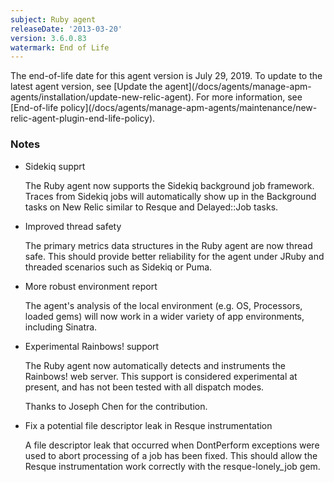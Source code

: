 ```yaml
---
subject: Ruby agent
releaseDate: '2013-03-20'
version: 3.6.0.83
watermark: End of Life
---
```


<Callout variant="important">
  The end-of-life date for this agent version is July 29, 2019. To update to the latest agent version, see [Update the agent](/docs/agents/manage-apm-agents/installation/update-new-relic-agent). For more information, see [End-of-life policy](/docs/agents/manage-apm-agents/maintenance/new-relic-agent-plugin-end-life-policy).
</Callout>

### Notes

* Sidekiq supprt

  The Ruby agent now supports the Sidekiq background job framework. Traces from Sidekiq jobs will automatically show up in the Background tasks on New Relic similar to Resque and Delayed::Job tasks.
* Improved thread safety

  The primary metrics data structures in the Ruby agent are now thread safe. This should provide better reliability for the agent under JRuby and threaded scenarios such as Sidekiq or Puma.
* More robust environment report

  The agent's analysis of the local environment (e.g. OS, Processors, loaded gems) will now work in a wider variety of app environments, including Sinatra.
* Experimental Rainbows! support

  The Ruby agent now automatically detects and instruments the Rainbows! web server. This support is considered experimental at present, and has not been tested with all dispatch modes.

  Thanks to Joseph Chen for the contribution.
* Fix a potential file descriptor leak in Resque instrumentation

  A file descriptor leak that occurred when DontPerform exceptions were used to abort processing of a job has been fixed. This should allow the Resque instrumentation work correctly with the resque-lonely_job gem.
